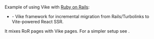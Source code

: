 
<CommunityNote url="https://rubyonrails.org" />

Example of using Vike with [Ruby on Rails](https://rubyonrails.org):

- <Example timestamp="2024.03" repo="Alignable/bifrost" /> - Vike framework for incremental migration from Rails/Turbolinks to Vite-powered React SSR.

It mixes RoR pages with Vike pages. For a simpler setup see <Link href="/servers#non-javascript-backend" doNotInferSectionTitle/>.
